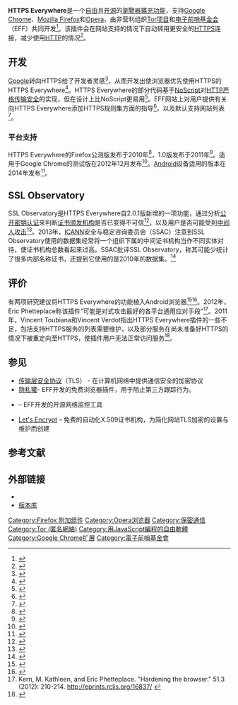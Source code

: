 {{noteTA
|G1 = IT
|G2 = FL
}}
{{Infobox software
| name = HTTPS Everywhere
| logo = HTTPS Everywhere icon.svg
| logo_size = 150px
| developer = [[Tor项目|Tor项目]]和[[电子前哨基金会|电子前哨基金会]]
| released = <!-- {{Start date and age|2011|MM|DD|df=yes/no}} -->
| latest release version = 2020.11.17
| latest release date = {{Start date and age|2020|11|17|df=yes}}<ref name=changelog>{{cite web |url=https://www.eff.org/files/Changelog.txt |title=Changelog.txt |publisher=EFF |date=2020-11-17 |accessdate=2020-11-17 |language=en |archive-date=2016-08-29 |archive-url=https://web.archive.org/web/20160829063735/https://www.eff.org/files/Changelog.txt |dead-url=no }}</ref>
| programming language = [[JavaScript|JavaScript]]
| genre = [[瀏覽器擴充功能|瀏覽器擴充功能]]
| license = [[GNU_GPL|GNU GPL]] v3+（大部分代码兼容v2）<ref>[https://www.eff.org/https-everywhere/development HTTPS Everywhere Development] {{Wayback|url=https://www.eff.org/https-everywhere/development |date=20170512130438 }} Electronic Frontier Foundation {{en}}</ref>
}}
'''HTTPS Everywhere'''是一个[[自由软件|自由]]且[[开放源代码|开源]]的[[瀏覽器擴充功能|瀏覽器擴充功能]]，支持[[Google_Chrome|Google Chrome]]、[[Firefox|Mozilla Firefox]]和[[Opera電腦瀏覽器|Opera]]，由非营利组织[[Tor项目|Tor项目]]和[[电子前哨基金会|电子前哨基金会]]（EFF）共同开发<ref>{{Cite web|url=https://www.eff.org/https-everywhere|title=HTTPS Everywhere | Electronic Frontier Foundation|accessdate=2014-04-14|publisher=Eff.org|language=en|archive-date=2011-06-05|archive-url=https://web.archive.org/web/20110605022218/https://www.eff.org/https-everywhere|dead-url=no}}</ref>。该插件会在网站支持的情况下自动转用更安全的[[超文本传输安全协议|HTTPS]]连接，减少使用[[超文本传输协议|HTTP]]的情况<ref>{{Cite web|url=http://www.h-online.com/news/item/HTTPS-Everywhere-reaches-2-0-comes-to-Chrome-as-beta-1445615.html|title=HTTPS Everywhere reaches 2.0, comes to Chrome as beta - The H Open: News and Features|accessdate=2014-04-14|date=2012-02-29|publisher={{tsl|en|H-online.com}}|language=en|archive-date=2014-06-05|archive-url=https://web.archive.org/web/20140605051849/http://www.h-online.com/news/item/HTTPS-Everywhere-reaches-2-0-comes-to-Chrome-as-beta-1445615.html|dead-url=no}}</ref>。

== 开发 ==
[[Google|Google]]转向HTTPS给了开发者灵感<ref>{{Cite web|url=http://www.h-online.com/open/news/item/Automatic-web-encryption-almost-everywhere-1025472.html|title=Automatic web encryption (almost) everywhere - The H Open Source: News and Features|accessdate=2014-04-15|date=2010-06-18|publisher={{tsl|en|H-online.com}}|archiveurl=https://web.archive.org/web/20100623004449/http://www.h-online.com/open/news/item/Automatic-web-encryption-almost-everywhere-1025472.html|archivedate=2010-06-23|language=en|dead-url=no}}</ref>，从而开发出使浏览器优先使用HTTPS的HTTPS Everywhere<ref>{{Cite web |url=http://www.nytimes.com/2011/02/17/technology/personaltech/17basics.html?src=me&ref=general |title=Kate Murphy: New hacking tools pose bigger threats to Wi-Fi users. |accessdate=2017-02-24 |archive-date=2017-08-21 |archive-url=https://web.archive.org/web/20170821125905/http://www.nytimes.com/2011/02/17/technology/personaltech/17basics.html?src=me&ref=general |dead-url=no }}</ref>。HTTPS Everywhere的部分代码基于[[NoScript|NoScript]]对[[HTTP严格传输安全|HTTP严格传输安全]]的实现，但在设计上比NoScript更易用<ref>{{Cite web|url=https://www.eff.org/https-everywhere/|title=HTTPS Everywhere | Electronic Frontier Foundation|accessdate=2014-06-04|publisher=Eff.org|language=en|archive-date=2014-06-05|archive-url=https://web.archive.org/web/20140605052902/https://www.eff.org/https-everywhere/|dead-url=no}}</ref>。EFF网站上对用户提供有关向HTTPS Everywhere添加HTTPS规则集方面的指导<ref>{{Cite web|url=https://www.eff.org/https-everywhere/rulesets|title=HTTPS Everywhere Rulesets | Electronic Frontier Foundation|accessdate=2014-05-19|date=2014-01-24|publisher=Eff.org|language=en|archive-date=2014-06-03|archive-url=https://web.archive.org/web/20140603144520/https://www.eff.org/https-everywhere/rulesets|dead-url=no}}</ref>，以及默认支持网站列表<ref>{{Cite web|url=https://www.eff.org/https-everywhere/atlas/|title=HTTPS Everywhere Atlas|accessdate=2014-05-24|work=eff.org|language=en|archive-date=2014-05-21|archive-url=https://web.archive.org/web/20140521071435/https://www.eff.org/https-everywhere/atlas/|dead-url=no}}</ref>。

=== 平台支持 ===
HTTPS Everywhere的Firefox公测版发布于2010年<ref>{{Cite web|url=http://www.cnet.com/news/firefox-add-on-encrypts-sessions-with-facebook-twitter/|title=Firefox add-on encrypts sessions with Facebook, Twitter|accessdate=2014-04-14|date=2010-06-18|last=Mills|first=Elinor|publisher=[[CNET|CNET]]|language=en|archive-date=2014-05-30|archive-url=https://web.archive.org/web/20140530104421/http://www.cnet.com/news/firefox-add-on-encrypts-sessions-with-facebook-twitter/|dead-url=no}}</ref>，1.0版发布于2011年<ref>{{Cite web|url=https://www.wired.com/2011/08/firefox-security-tool-https-everywhere-hits-1-0/|title=Firefox Security Tool HTTPS Everywhere Hits 1.0 | Webmonkey|accessdate=2014-04-14|author=Scott Gilbertson|date=2011-08-05|publisher=WIRED|language=en|archive-date=2014-06-05|archive-url=https://web.archive.org/web/20140605061143/http://www.wired.com/2011/08/firefox-security-tool-https-everywhere-hits-1-0/|dead-url=no}}</ref>。适用于Google Chrome的测试版在2012年12月发布<ref name="SSLObservatory">{{Cite web|url=https://www.eff.org/deeplinks/2012/02/https-everywhere-decentralized-ssl-observatory|title=HTTPS Everywhere & the Decentralized SSL Observatory | Electronic Frontier Foundation|accessdate=2014-06-04|date=2012-02-29|publisher=Eff.org|language=en|archive-date=2014-06-06|archive-url=https://web.archive.org/web/20140606221244/https://www.eff.org/deeplinks/2012/02/https-everywhere-decentralized-ssl-observatory|dead-url=no}}</ref>。[[Android|Android]]设备适用的版本在2014年发布<ref>{{Cite web|url=https://www.engadget.com/2014/02/05/firefox-for-android-https-everywhere/|title=Browsing on your Android phone just got safer, thanks to the EFF|accessdate=2014-04-14|date=2014-01-27|last=Brian|first=Matt|publisher=Engadget.com|language=en|archive-date=2014-10-22|archive-url=https://web.archive.org/web/20141022054139/http://www.engadget.com/2014/02/05/firefox-for-android-https-everywhere/|dead-url=no}}</ref>。

== SSL Observatory ==
SSL Observatory是HTTPS Everywhere自2.0.1版新增的一项功能，通过分析[[公開金鑰認證|公开密钥认证]]来判断[[数字证书认证机构|证书颁发机构]]是否已变得不可信<ref>{{Cite web|url=http://www.infoworld.com/t/encryption/eff-builds-system-warn-certificate-breaches-173602|title=EFF builds system to warn of certificate breaches | Encryption|accessdate=2014-04-14|date=2011-09-21|last=Lemos|first=Robert|publisher={{tsl|en|InfoWorld}}|language=en|archive-date=2014-06-02|archive-url=https://web.archive.org/web/20140602200129/http://www.infoworld.com/t/encryption/eff-builds-system-warn-certificate-breaches-173602|dead-url=no}}</ref>，以及用户是否可能受到[[中间人攻击|中间人攻击]]<ref>{{Cite web|url=http://www.zdnet.com/blog/networking/new-https-everywhere-web-browser-extension-released/2077|title=New 'HTTPS Everywhere' Web browser extension released|accessdate=2014-04-14|date=2012-02-28|last=Vaughan|first=Steven J.|publisher=[[ZDNet|ZDNet]]|language=en|archive-date=2014-04-04|archive-url=https://web.archive.org/web/20140404183624/http://www.zdnet.com/blog/networking/new-https-everywhere-web-browser-extension-released/2077|dead-url=no}}</ref>。2013年，[[ICANN|ICANN]]安全与稳定咨询委员会（SSAC）注意到SSL Observatory使用的数据集经常将一个组织下属的中间证书机构当作不同实体对待，使证书机构总数看起来过高。SSAC批评SSL Observatory，称其可能少统计了很多内部名称证书，还提到它使用的是2010年的数据集。<ref>{{Cite web|url=http://www.icann.org/en/groups/ssac/documents/sac-057-en.pdf|title=1 SSAC Advisory on Internal Name Certificates|date=2013-03-15|publisher=[[ICANN|ICANN]] Security and Stability Advisory Committee (SSAC)|language=en|accessdate=2017-02-24|archive-date=2014-03-23|archive-url=https://web.archive.org/web/20140323024133/http://www.icann.org/en/groups/ssac/documents/sac-057-en.pdf|dead-url=no}}</ref>

== 评价 ==
有两项研究建议将HTTPS Everywhere的功能植入Android浏览器<ref>{{Cite journal|title=Why Eve and Mallory love Android: An analysis of Android SSL (in)security|url=https://www.cs.ucsb.edu/~koc/ns/docs/articles/p50.pdf|last=Fahl|first=Sascha|publisher=ACM, 2012|display-authors=etal|language=en|deadurl=yes|archiveurl=https://wayback.archive-it.org/all/20130108040246/http://cs.ucsb.edu/~koc/ns/docs/articles/p50.pdf|archivedate=2013-01-08|journal=|access-date=2017-02-24}}</ref><ref>{{Cite book|title=Proceeding of the 11th annual international conference on Mobile systems, applications, and services - Mobi ''Sys'' '13|last=Davis|first=B.|last2=Chen|first2=H.|year=2013|isbn=9781450316729|pages=181|chapter=Retro ''Skeleton''|doi=10.1145/2462456.2464462|language=en}}</ref>。2012年，Eric Phetteplace称该插件“可能是对{{tsl|en|Firesheep}}式攻击最好的各平台通用应对手段”<ref>Kern, M. Kathleen, and Eric Phetteplace. "Hardening the browser." {{tsl|en|Reference & User Services Quarterly}} 51.3 (2012): 210-214. http://eprints.rclis.org/16837/ {{Wayback|url=http://eprints.rclis.org/16837/ |date=20170118130513 }} {{en}}</ref>。2011年，Vincent Toubiana和Vincent Verdot指出HTTPS Everywhere插件的一些不足，包括支持HTTPS服务的列表需要维护，以及部分服务在尚未准备好HTTPS的情况下被重定向至HTTPS，使插件用户无法正常访问服务<ref>{{Cite arXiv|title=Show Me Your Cookie And I Will Tell You Who You Are|last=Toubiana|last2=Verdot|first1=Vincent|first2=Vincent|date=2011|eprint=1108.5864|class=cs.CR|language=en}}</ref>。

== 参见 ==
* [[傳輸層安全協議|传输层安全协议]]（TLS） - 在计算机网络中提供通信安全的加密协议
* [[隐私獾|隐私獾]]- EFF开发的免费浏览器插件，用于阻止第三方跟踪行为。
* {{tsl|en|Switzerland (software)|Switzerland (软件)}} – EFF开发的开源网络监控工具
* [[Let's_Encrypt|Let's Encrypt]] – 免费的自动化X.509证书机构，为简化网站TLS加密的设置与维护而创建

== 参考文献 ==
{{reflist|30em}}

== 外部链接 ==
* {{Official|https://www.eff.org/https-everywhere}}{{en}}
* [https://gitweb.torproject.org/https-everywhere.git 版本库]{{Wayback|url=https://gitweb.torproject.org/https-everywhere.git |date=20170424102054 }}{{en}}

{{Tor project}}
{{TLS和SSL}}

[[Category:Firefox_附加组件|Category:Firefox 附加组件]]
[[Category:Opera浏览器|Category:Opera浏览器]]
[[Category:保密通信|Category:保密通信]]
[[Category:Tor_(匿名網絡)|Category:Tor (匿名網絡)]]
[[Category:用JavaScript編程的自由軟體|Category:用JavaScript編程的自由軟體]]
[[Category:Google_Chrome扩展|Category:Google Chrome扩展]]
[[Category:電子前哨基金會|Category:電子前哨基金會]]